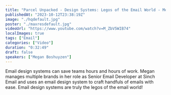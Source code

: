 ```yaml
---
title: "Parcel Unpacked - Design Systems: Legos of the Email World - Megan Boshuyzen"
publishedAt: "2023-10-12T23:38:19Z"
image: "./hqdefault.jpg"
poster: "./maxresdefault.jpg"
videoUrl: "https://www.youtube.com/watch?v=M_ZbV5WIB74"
localImages: true
tags: ["Email"]
categories: ["Video"]
duration: "0:32:49"
draft: false
speakers: ["Megan Boshuyzen"]
---
```


Email design systems can save teams hours and hours of work. Megan manages multiple brands in her role as Senior Email Developer at Sinch Email and uses an email design system to craft handfuls of emails with ease. Email design systems are truly the legos of the email world!
